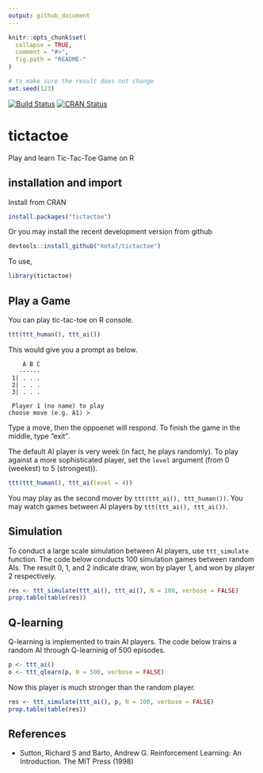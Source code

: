 ```yaml
---
output: github_document
---
```


<!-- README.md is generated from README.Rmd. Please edit that file -->

```r
knitr::opts_chunk$set(
  collapse = TRUE,
  comment = "#>",
  fig.path = "README-"
)
```

```r
# to make sure the result does not change
set.seed(123)
```


[![Build Status](https://travis-ci.org/kota7/tictactoe.svg?branch=master)](https://travis-ci.org/kota7/tictactoe)
[![CRAN Status](http://www.r-pkg.org/badges/version/tictactoe)](http://www.r-pkg.org/badges/version/tictactoe)


# tictactoe
Play and learn Tic-Tac-Toe Game on R


## installation and import

Install from CRAN 
```r
install.packages("tictactoe")
```

Or you may install the recent development version from github
```r
devtools::install_github("kota7/tictactoe")
```

To use, 
```r
library(tictactoe)
```

## Play a Game

You can play tic-tac-toe on R console.

```r
ttt(ttt_human(), ttt_ai())
```
This would give you a prompt as below.
```
    A B C
   ------
 1| . . .
 2| . . .
 3| . . .

 Player 1 (no name) to play
choose move (e.g. A1) > 
```
Type a move, then the oppoenet will respond.
To finish the game in the middle, type "exit".

The default AI player is very week (in fact, he plays randomly).
To play against a more sophisticated player, set the `level` 
argument (from 0 (weekest) to 5 (strongest)).
```r
ttt(ttt_human(), ttt_ai(level = 4))
```

You may play as the second mover by `ttt(ttt_ai(), ttt_human())`.
You may watch games between AI players by `ttt(ttt_ai(), ttt_ai())`.


## Simulation

To conduct a large scale simulation between AI players, 
use `ttt_simulate` function.
The code below conducts 100 simulation games between random AIs.
The result 0, 1, and 2 indicate draw, won by player 1, and won by player 2
respectively.
```r
res <- ttt_simulate(ttt_ai(), ttt_ai(), N = 100, verbose = FALSE)
prop.table(table(res))
```



## Q-learning

Q-learning is implemented to train AI players.
The code below trains a random AI through Q-learninig of 500 episodes.
```r
p <- ttt_ai()
o <- ttt_qlearn(p, N = 500, verbose = FALSE)
```

Now this player is much stronger than the random player.
```r
res <- ttt_simulate(ttt_ai(), p, N = 100, verbose = FALSE)
prop.table(table(res))
```



## References

- Sutton, Richard S and Barto, Andrew G. Reinforcement Learning: An Introduction. The MIT Press (1998)
